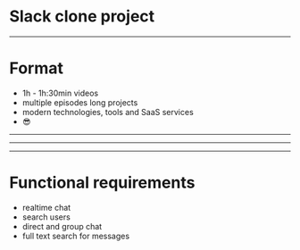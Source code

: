
<Layout>

# Slack clone project

</Layout>

---

# Format

- 1h - 1h:30min videos
- multiple episodes long projects
- modern technologies, tools and SaaS services
- :sunglasses:

---


<Technologies />

---


<Architecture />

---

# Functional requirements

- realtime chat
- search users
- direct and group chat
- full text search for messages
